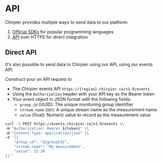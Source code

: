 
# API

Chirpier provides multiple ways to send data to our platform:

1. [Official SDKs](/docs/emit/sdk) for popular programming languages
2. [API](/docs/emit/api) over HTTPS for direct integration

## Direct API

It's also possible to send data to Chirpier using our API, using our events API.

Construct your on API request to
- The Chirpier events API `https://{region}.chirpier.co/v1.0/events` 
- Using the `Authorization` header with your API key as the Bearer token
- Your event object in JSON format with the following fields:
  - `group_id` (UUID): The unique monitoring group identifier
  - `stream_name` (str): A unique stream name as the measurement name
  - `value` (float): Numeric value to record as the measurement value

```bash
curl -X POST https://events.chirpier.co/v1.0/events \\
-H "Authorization: Bearer ${token}" \\
-H "Content-Type: application/json" \\
-d '[{
    "group_id": "${groupId}",
    "stream_name": "My measurement",
    "value": 15.30
}]'`
```